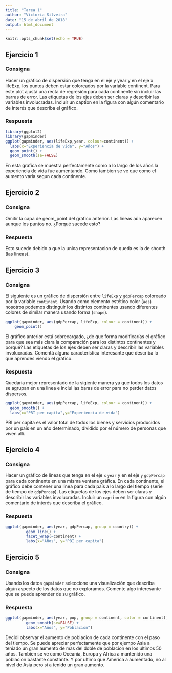 ```yaml
---
title: "Tarea 1"
author: "Victoria Silveira"
date: "15 de abril de 2018"
output: html_document
---
```


```r
knitr::opts_chunk$set(echo = TRUE)
```

## Ejercicio 1


### Consigna

Hacer un gráfico de dispersión que tenga en el eje y year y en el eje x lifeExp, los puntos deben estar
coloreados por la variable continent. Para este plot ajustá una recta de regresión para cada continente sin
incluir las barras de error. Las etiquetas de los ejes deben ser claras y describir las variables involucradas.
Incluir un caption en la figura con algún comentario de interés que describa el gráfico.

### Respuesta

```r
library(ggplot2)
library(gapminder)
ggplot(gapminder, aes(lifeExp,year, colour=continent)) + 
  labs(x="Experiencia de vida", y="Años") + 
  geom_point() + 
  geom_smooth(se=FALSE)
```
En esta grafica se muestra perfectamente como a lo largo de los años la experiencia de vida fue aumentando. Como tambien se ve que como el aumento varia segun cada continente.


## Ejercicio 2


### Consigna

Omitir la capa de geom_point del gráfico anterior. Las lineas aún aparecen aunque los puntos no. ¿Porqué
sucede esto?

### Respuesta

Esto sucede debido a que la unica representacion de queda es la de shooth (las lineas).


## Ejercicio 3


### Consigna

El siguiente es un gráfico de dispersión entre `lifeExp` y `gdpPercap`  coloreado por la variable `continent`. Usando como elemento estético color (`aes`) nosotros podemos distinguir los distintos continentes usando diferentes colores de similar manera usando forma (`shape`).

```r
ggplot(gapminder, aes(gdpPercap, lifeExp, colour = continent)) +
    geom_point() 
```

El gráfico anterior está sobrecargado, ¿de que forma modificarías el gráfico para que sea más clara la comparación para los distintos continentes y porqué?
Las etiquetas de los ejes deben ser claras y describir las variables involucradas. Comentá alguna característica interesante que describa lo que aprendes viendo el gráfico.

### Respuesta

Quedaria mejor representado de la sigiente manera ya que todos los datos se agrupan en una linea e inclui las baras de error para no perder datos dispersos.

```r
ggplot(gapminder, aes(gdpPercap, lifeExp, colour = continent)) + 
  geom_smooth() +
  labs(x="PBI per capita",y="Experiencia de vida")
```

PBI per capita es el valor total de todos los bienes y servicios producidos por un país en un año determinado, dividido por el número de personas que viven allí.


## Ejercicio 4


### Consigna

Hacer un gráfico de lineas que tenga en el eje `x` `year` y en el eje `y`  `gdpPercap` para cada continente en una misma ventana gráfica. En cada continente, el gráfico debe contener una linea para cada país a lo largo del tiempo (serie de tiempo de `gdpPercap`). Las etiquetas de los ejes deben ser claras y describir las variables involucradas. Incluir un `caption` en la figura con algún comentario de interés que describa el gráfico.

### Respuesta

```r
ggplot(gapminder, aes(year, gdpPercap, group = country)) +
         geom_line() +
         facet_wrap(~continent) +
         labs(x="Años", y="PBI per capita")
```


## Ejercicio 5 


### Consigna

Usando los datos `gapminder` seleccione una visualización que describa algún aspecto de los datos que no exploramos. Comente algo interesante que se puede aprender de su gráfico.

### Respuesta

```r
ggplot(gapminder, aes(year, pop, group = continent, color = continent)) + 
         geom_smooth(se=FALSE) +
         labs(x="Años", y="Poblacion")
```

Decidi observar el aumento de poblacion de cada continente con el paso del tiempo. Se puede apreciar perfectamente que por ejempo Asia a teniado un gran aumento de mas del doble de poblacion en los ultimos 50 años. Tambien se ve como Oceania, Europa y Africa a mantenido una poblacion bastante constante. Y por ultimo que America a aumentado, no al nivel de Asia pero si a tenido un gran aumento.

